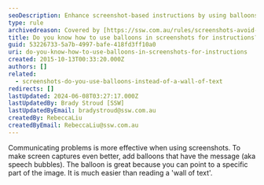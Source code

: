 ```yaml
---
seoDescription: Enhance screenshot-based instructions by using balloons to highlight specific parts and improve problem-solving comprehension.
type: rule
archivedreason: Covered by [https://ssw.com.au/rules/screenshots-avoid-walls-of-text](/rules/screenshots-avoid-walls-of-text)
title: Do you know how to use balloons in screenshots for instructions?
guid: 53226733-5a7b-4997-bafe-418fd3ff10a0
uri: do-you-know-how-to-use-balloons-in-screenshots-for-instructions
created: 2015-10-13T00:33:20.000Z
authors: []
related:
  - screenshots-do-you-use-balloons-instead-of-a-wall-of-text
redirects: []
lastUpdated: 2024-06-08T03:27:17.000Z
lastUpdatedBy: Brady Stroud [SSW]
lastUpdatedByEmail: bradystroud@ssw.com.au
createdBy: RebeccaLiu
createdByEmail: RebeccaLiu@ssw.com.au
---
```


Communicating problems is more effective when using screenshots. To make screen captures even better, add balloons that have the message (aka speech bubbles). The balloon is great because you can point to a specific part of the image. It is much easier than reading a 'wall of text'.

